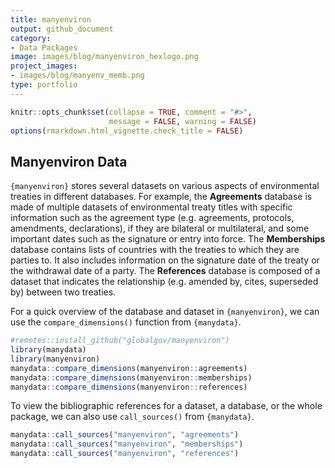 ```yaml
---
title: manyenviron
output: github_document
category:
- Data Packages
image: images/blog/manyenviron_hexlogo.png
project_images:
- images/blog/manyenv_memb.png
type: portfolio
---
```


```r
knitr::opts_chunk$set(collapse = TRUE, comment = "#>",
                      message = FALSE, warning = FALSE)
options(rmarkdown.html_vignette.check_title = FALSE)
```

## Manyenviron Data

`{manyenviron}` stores several datasets on various aspects of environmental treaties in different databases.
For example, the **Agreements** database is made of multiple datasets of environmental treaty titles with
specific information such as the agreement type (e.g. agreements, protocols, amendments, declarations), if
they are bilateral or multilateral, and some important dates such as the signature or entry into force.
The **Memberships** database contains lists of countries with the treaties to which they are parties to. It
also includes information on the signature date of the treaty or the withdrawal date of a party.
The **References** database is composed of a dataset that indicates the relationship (e.g. amended by,
cites, superseded by) between two treaties.

For a quick overview of the database and dataset in `{manyenviron}`, we can use the `compare_dimensions()` function from `{manydata}`.

```r
#remotes::install_github("globalgov/manyenviron")
library(manydata)
library(manyenviron)
manydata::compare_dimensions(manyenviron::agreements)
manydata::compare_dimensions(manyenviron::memberships)
manydata::compare_dimensions(manyenviron::references)
```

To view the bibliographic references for a dataset, a database, or the whole package, we can also use `call_sources()` from `{manydata}`.

```r
manydata::call_sources("manyenviron", "agreements")
manydata::call_sources("manyenviron", "memberships")
manydata::call_sources("manyenviron", "references")
```
